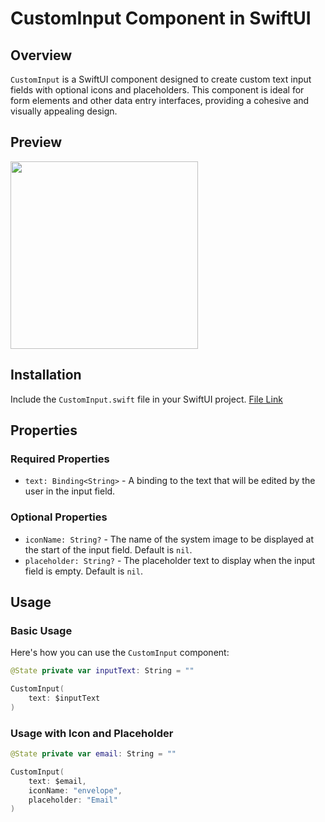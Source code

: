 # CustomInput Component in SwiftUI

## Overview

`CustomInput` is a SwiftUI component designed to create custom text input fields with optional icons and placeholders. This component is ideal for form elements and other data entry interfaces, providing a cohesive and visually appealing design.

## Preview

<div style={{ display: "flex", justifyContent: "center" }}>
  <div>
    <img src="https://www.swiftcn.lol/input.png" width="300" />
  </div>
</div>

## Installation

Include the `CustomInput.swift` file in your SwiftUI project. [File Link](https://github.com/Swiftcn-UI/swiftcn-playground/blob/main/Swiftcn%20Playground.swiftpm/Components/CustomInput.swift)

## Properties

### Required Properties

- `text: Binding<String>` - A binding to the text that will be edited by the user in the input field.

### Optional Properties

- `iconName: String?` - The name of the system image to be displayed at the start of the input field. Default is `nil`.
- `placeholder: String?` - The placeholder text to display when the input field is empty. Default is `nil`.

## Usage

### Basic Usage

Here's how you can use the `CustomInput` component:

```swift
@State private var inputText: String = ""

CustomInput(
    text: $inputText
)
```

### Usage with Icon and Placeholder

```swift
@State private var email: String = ""

CustomInput(
    text: $email,
    iconName: "envelope",
    placeholder: "Email"
)
```
